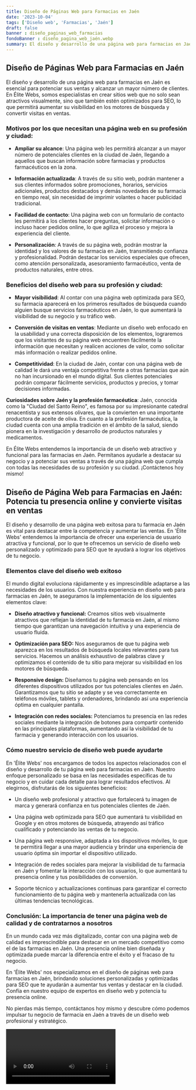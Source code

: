 ```yaml
---
title: Diseño de Páginas Web para Farmacias en Jaén
date: '2023-10-04'
tags: ['Diseño web', 'Farmacias', 'Jaén']
draft: false
banner : diseño_paginas_web_farmacias
fondoBanner : diseño_pagina_web_jaén.webp
summary: El diseño y desarrollo de una página web para farmacias en Jaén es esencial para potenciar sus ventas y alcanzar un mayor número de clientes. En Élite Webs, somos especialistas en crear sitios web que no solo sean atractivos visualmente, sino que también estén optimizados para SEO, lo que permitirá aumentar su visibilidad en los motores de búsqueda y convertir visitas en ventas.
---
```


## Diseño de Páginas Web para Farmacias en Jaén

El diseño y desarrollo de una página web para farmacias en Jaén es esencial para potenciar sus ventas y alcanzar un mayor número de clientes. En Élite Webs, somos especialistas en crear sitios web que no solo sean atractivos visualmente, sino que también estén optimizados para SEO, lo que permitirá aumentar su visibilidad en los motores de búsqueda y convertir visitas en ventas.

### Motivos por los que necesitan una página web en su profesión y ciudad:

- **Ampliar su alcance**: Una página web les permitirá alcanzar a un mayor número de potenciales clientes en la ciudad de Jaén, llegando a aquellos que buscan información sobre farmacias y productos farmacéuticos en la zona.

- **Información actualizada**: A través de su sitio web, podrán mantener a sus clientes informados sobre promociones, horarios, servicios adicionales, productos destacados y demás novedades de su farmacia en tiempo real, sin necesidad de imprimir volantes o hacer publicidad tradicional.

- **Facilidad de contacto**: Una página web con un formulario de contacto les permitirá a los clientes hacer preguntas, solicitar información o incluso hacer pedidos online, lo que agiliza el proceso y mejora la experiencia del cliente.

- **Personalización**: A través de su página web, podrán mostrar la identidad y los valores de su farmacia en Jaén, transmitiendo confianza y profesionalidad. Podrán destacar los servicios especiales que ofrecen, como atención personalizada, asesoramiento farmacéutico, venta de productos naturales, entre otros.

### Beneficios del diseño web para su profesión y ciudad:

- **Mayor visibilidad**: Al contar con una página web optimizada para SEO, su farmacia aparecerá en los primeros resultados de búsqueda cuando alguien busque servicios farmacéuticos en Jaén, lo que aumentará la visibilidad de su negocio y su tráfico web.

- **Conversión de visitas en ventas**: Mediante un diseño web enfocado en la usabilidad y una correcta disposición de los elementos, lograremos que los visitantes de su página web encuentren fácilmente la información que necesitan y realicen acciones de valor, como solicitar más información o realizar pedidos online.

- **Competitividad**: En la ciudad de Jaén, contar con una página web de calidad le dará una ventaja competitiva frente a otras farmacias que aún no han incursionado en el mundo digital. Sus clientes potenciales podrán comparar fácilmente servicios, productos y precios, y tomar decisiones informadas.

**Curiosidades sobre Jaén y la profesión farmacéutica**: Jaén, conocida como la "Ciudad del Santo Reino", es famosa por su impresionante catedral renacentista y sus extensos olivares, que la convierten en una importante productora de aceite de oliva. En cuanto a la profesión farmacéutica, la ciudad cuenta con una amplia tradición en el ámbito de la salud, siendo pionera en la investigación y desarrollo de productos naturales y medicamentos.

En Élite Webs entendemos la importancia de un diseño web atractivo y funcional para las farmacias en Jaén. Permítanos ayudarle a destacar su negocio y a potenciar sus ventas a través de una página web que cumpla con todas las necesidades de su profesión y su ciudad. ¡Contáctenos hoy mismo!

<GifSeo />

<Cta />

## Diseño de Página Web para Farmacias en Jaén: Potencia tu presencia online y convierte visitas en ventas

El diseño y desarrollo de una página web exitosa para tu farmacia en Jaén es vital para destacar entre la competencia y aumentar las ventas. En 'Élite Webs' entendemos la importancia de ofrecer una experiencia de usuario atractiva y funcional, por lo que te ofrecemos un servicio de diseño web personalizado y optimizado para SEO que te ayudará a lograr los objetivos de tu negocio.

### Elementos clave del diseño web exitoso

El mundo digital evoluciona rápidamente y es imprescindible adaptarse a las necesidades de los usuarios. Con nuestra experiencia en diseño web para farmacias en Jaén, te aseguramos la implementación de los siguientes elementos clave:

- **Diseño atractivo y funcional:** Creamos sitios web visualmente atractivos que reflejan la identidad de tu farmacia en Jaén, al mismo tiempo que garantizan una navegación intuitiva y una experiencia de usuario fluida.

- **Optimización para SEO:** Nos aseguramos de que tu página web aparezca en los resultados de búsqueda locales relevantes para tus servicios. Hacemos un análisis exhaustivo de palabras clave y optimizamos el contenido de tu sitio para mejorar su visibilidad en los motores de búsqueda.

- **Responsive design:** Diseñamos tu página web pensando en los diferentes dispositivos utilizados por tus potenciales clientes en Jaén. Garantizamos que tu sitio se adapte y se vea correctamente en teléfonos móviles, tablets y ordenadores, brindando así una experiencia óptima en cualquier pantalla.

- **Integración con redes sociales:** Potenciamos tu presencia en las redes sociales mediante la integración de botones para compartir contenido en las principales plataformas, aumentando así la visibilidad de tu farmacia y generando interacción con los usuarios.

### Cómo nuestro servicio de diseño web puede ayudarte

En 'Élite Webs' nos encargamos de todos los aspectos relacionados con el diseño y desarrollo de tu página web para farmacias en Jaén. Nuestro enfoque personalizado se basa en las necesidades específicas de tu negocio y en cuidar cada detalle para lograr resultados efectivos. Al elegirnos, disfrutarás de los siguientes beneficios:

- Un diseño web profesional y atractivo que fortalecerá tu imagen de marca y generará confianza en tus potenciales clientes de Jaén.

- Una página web optimizada para SEO que aumentará tu visibilidad en Google y en otros motores de búsqueda, atrayendo así tráfico cualificado y potenciando las ventas de tu negocio.

- Una página web responsive, adaptada a los dispositivos móviles, lo que te permitirá llegar a una mayor audiencia y brindar una experiencia de usuario óptima sin importar el dispositivo utilizado.

- Integración de redes sociales para mejorar la visibilidad de tu farmacia en Jaén y fomentar la interacción con los usuarios, lo que aumentará tu presencia online y tus posibilidades de conversión.

- Soporte técnico y actualizaciones continuas para garantizar el correcto funcionamiento de tu página web y mantenerla actualizada con las últimas tendencias tecnológicas.

### Conclusión: La importancia de tener una página web de calidad y de contratarnos a nosotros

En un mundo cada vez más digitalizado, contar con una página web de calidad es imprescindible para destacar en un mercado competitivo como el de las farmacias en Jaén. Una presencia online bien diseñada y optimizada puede marcar la diferencia entre el éxito y el fracaso de tu negocio.

En 'Élite Webs' nos especializamos en el diseño de páginas web para farmacias en Jaén, brindando soluciones personalizadas y optimizadas para SEO que te ayudarán a aumentar tus ventas y destacar en la ciudad. Confía en nuestro equipo de expertos en diseño web y potencia tu presencia online.

No pierdas más tiempo, contáctanos hoy mismo y descubre cómo podemos impulsar tu negocio de farmacia en Jaén a través de un diseño web profesional y estratégico.

<Video />

<CtaBot job='Farmacias' city='Jaén'/>

<Gmaps query='Jaén+españa+maps' />